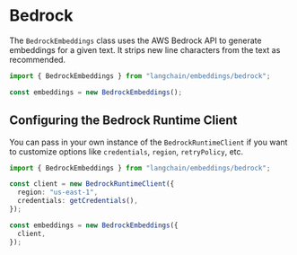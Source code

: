 # Bedrock

The `BedrockEmbeddings` class uses the AWS Bedrock API to generate embeddings for a given text. It strips new line characters from the text as recommended.

```typescript
import { BedrockEmbeddings } from "langchain/embeddings/bedrock";

const embeddings = new BedrockEmbeddings();
```

## Configuring the Bedrock Runtime Client

You can pass in your own instance of the `BedrockRuntimeClient` if you want to customize options like
`credentials`, `region`, `retryPolicy`, etc.

```typescript
import { BedrockEmbeddings } from "langchain/embeddings/bedrock";

const client = new BedrockRuntimeClient({
  region: "us-east-1",
  credentials: getCredentials(),
});

const embeddings = new BedrockEmbeddings({
  client,
});
```
